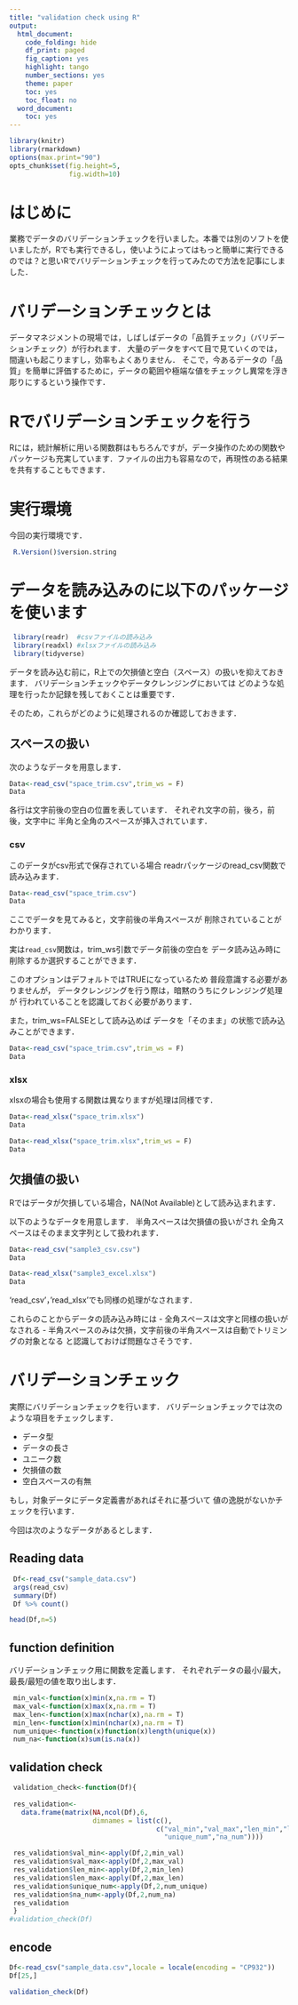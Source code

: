 ---
title: "validation check using R"
output:
  html_document:
    code_folding: hide
    df_print: paged
    fig_caption: yes
    highlight: tango
    number_sections: yes
    theme: paper
    toc: yes
    toc_float: no
  word_document:
    toc: yes
---

```{r setup}
library(knitr)
library(rmarkdown)
options(max.print="90")
opts_chunk$set(fig.height=5, 
               fig.width=10)
```

# はじめに
業務でデータのバリデーションチェックを行いました。本番では別のソフトを使いましたが，Rでも実行できるし，使いようによってはもっと簡単に実行できるのでは？と思いRでバリデーションチェックを行ってみたので方法を記事にしました．

# バリデーションチェックとは
データマネジメントの現場では，しばしばデータの「品質チェック」（バリデーションチェック）が行われます．
大量のデータをすべて目で見ていくのでは，間違いも起こりますし，効率もよくありません．
そこで，今あるデータの「品質」を簡単に評価するために，データの範囲や極端な値をチェックし異常を浮き彫りにするという操作です．

# Rでバリデーションチェックを行う
Rには，統計解析に用いる関数群はもちろんですが，データ操作のための関数やパッケージも充実しています．ファイルの出力も容易なので，再現性のある結果を共有することもできます． 

# 実行環境
今回の実行環境です．

```{r} 
 R.Version()$version.string
```

# データを読み込みのに以下のパッケージを使います

```{r} 
 library(readr)  #csvファイルの読み込み
 library(readxl) #xlsxファイルの読み込み
 library(tidyverse)
```

データを読み込む前に，R上での欠損値と空白（スペース）の扱いを抑えておきます．
バリデーションチェックやデータクレンジングにおいては
どのような処理を行ったか記録を残しておくことは重要です．

そのため，これらがどのように処理されるのか確認しておきます．

## スペースの扱い

次のようなデータを用意します．
```{r echo=F}
Data<-read_csv("space_trim.csv",trim_ws = F)
Data
```

各行は文字前後の空白の位置を表しています．
それぞれ文字の前，後ろ，前後，文字中に
半角と全角のスペースが挿入されています．

### csv
このデータがcsv形式で保存されている場合
readrパッケージのread_csv関数で読み込みます．

```{r}
Data<-read_csv("space_trim.csv")
Data
```

ここでデータを見てみると，文字前後の半角スペースが
削除されていることがわかります．

実は`read_csv`関数は，trim_ws引数でデータ前後の空白を
データ読み込み時に削除するか選択することができます．

このオプションはデフォルトではTRUEになっているため
普段意識する必要がありませんが，
データクレンジングを行う際は，暗黙のうちにクレンジング処理が
行われていることを認識しておく必要があります．

また，trim_ws=FALSEとして読み込めば
データを「そのまま」の状態で読み込みことができます．

```{r}
Data<-read_csv("space_trim.csv",trim_ws = F)
Data
```

### xlsx

xlsxの場合も使用する関数は異なりますが処理は同様です．

```{r}
Data<-read_xlsx("space_trim.xlsx")
Data
```

```{r}
Data<-read_xlsx("space_trim.xlsx",trim_ws = F)
Data
```

## 欠損値の扱い

Rではデータが欠損している場合，NA(Not Available)として読み込まれます．

以下のようなデータを用意します．
半角スペースは欠損値の扱いがされ
全角スペースはそのまま文字列として扱われます．

```{r}
Data<-read_csv("sample3_csv.csv")
Data
```

```{r}
Data<-read_xlsx("sample3_excel.xlsx")
Data
```

'read_csv'，'read_xlsx'でも同様の処理がなされます．

これらのことからデータの読み込み時には
- 全角スペースは文字と同様の扱いがなされる
- 半角スペースのみは欠損，文字前後の半角スペースは自動でトリミングの対象となる
と認識しておけば問題なさそうです．

# バリデーションチェック

実際にバリデーションチェックを行います．
バリデーションチェックでは次のような項目をチェックします．

- データ型
- データの長さ
- ユニーク数
- 欠損値の数
- 空白スペースの有無

もし，対象データにデータ定義書があればそれに基づいて
値の逸脱がないかチェックを行います．

今回は次のようなデータがあるとします．

## Reading data
```{r} 
 Df<-read_csv("sample_data.csv")
 args(read_csv)
 summary(Df)
 Df %>% count()
```

```{r}

head(Df,n=5)

```


## function definition

バリデーションチェック用に関数を定義します．
それぞれデータの最小/最大，最長/最短の値を取り出します．

```{r}
 min_val<-function(x)min(x,na.rm = T)
 max_val<-function(x)max(x,na.rm = T)
 max_len<-function(x)max(nchar(x),na.rm = T)
 min_len<-function(x)min(nchar(x),na.rm = T)
 num_unique<-function(x)function(x)length(unique(x))
 num_na<-function(x)sum(is.na(x))
```

## validation check
```{r}

 validation_check<-function(Df){
    
 res_validation<-
   data.frame(matrix(NA,ncol(Df),6,
                     dimnames = list(c(),
                                     c("val_min","val_max","len_min","len_max",
                                       "unique_num","na_num"))))

 res_validation$val_min<-apply(Df,2,min_val)
 res_validation$val_max<-apply(Df,2,max_val)
 res_validation$len_min<-apply(Df,2,min_len)
 res_validation$len_max<-apply(Df,2,max_len)
 res_validation$unique_num<-apply(Df,2,num_unique)
 res_validation$na_num<-apply(Df,2,num_na)
 res_validation
 }
#validation_check(Df)
```


## encode
```{r}
Df<-read_csv("sample_data.csv",locale = locale(encoding = "CP932"))
Df[25,]
```

```{r}
validation_check(Df)
```
 